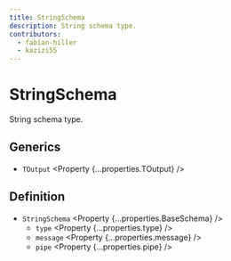 ```yaml
---
title: StringSchema
description: String schema type.
contributors:
  - fabian-hiller
  - kazizi55
---
```



# StringSchema

String schema type.

## Generics

- `TOutput` <Property {...properties.TOutput} />

## Definition

- `StringSchema` <Property {...properties.BaseSchema} />
  - `type` <Property {...properties.type} />
  - `message` <Property {...properties.message} />
  - `pipe` <Property {...properties.pipe} />
